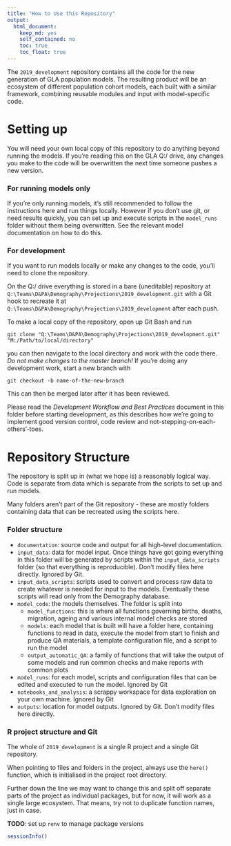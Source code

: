```yaml
---
title: "How to Use this Repository"
output:
  html_document:
    keep_md: yes
    self_contained: no
    toc: true
    toc_float: true
---
```


The `2019_development` repository contains all the code for the new generation of GLA population models. The resulting product will be an ecosystem of different population cohort models, each built with a similar framework, combining reusable modules and input with model-specific code.

# Setting up

You will need your own local copy of this repository to do anything beyond running the models. If you're reading this on the GLA Q:/ drive, any changes you make to the code will be overwritten the next time someone pushes a new version.


### For running models only

If you're only running models, it's still recommended to follow the instructions here and run things locally. However if you don't use git, or need results quickly, you can set up and execute scripts in the `model_runs` folder without them being overwritten. See the relevant model documentation on how to do this.


### For development

If you want to run models locally or make any changes to the code, you'll need to clone the repository.

On the Q:/ drive everything is stored in a bare (uneditable) repository at `Q:\Teams\D&PA\Demography\Projections\2019_development.git` with a Git hook to recreate it at `Q:\Teams\D&PA\Demography\Projections\2019_development` after each push.

To make a local copy of the repository, open up Git Bash and run
```
git clone "Q:\Teams\D&PA\Demography\Projections\2019_development.git" "M:/Path/to/local/directory"
```
you can then navigate to the local directory and work with the code there. *Do not make changes to the master branch!* If you're doing any development work, start a new branch with
```
git checkout -b name-of-the-new-branch
```
This can then be merged later after it has been reviewed.

Please read the *Development Workflow and Best Practices* document in this folder before starting development, as this describes how we're going to implement good version control, code review and not-stepping-on-each-others'-toes.



# Repository Structure

The repository is split up in (what we hope is) a reasonably logical way. Code is separate from data which is separate from the scripts to set up and run models.

Many folders aren't part of the Git repository - these are mostly folders containing data that can be recreated using the scripts here.



### Folder structure

* `documentation`: source code and output for all high-level documentation.
* `input_data`: data for model input. Once things have got going everything in this folder will be generated by scripts within the `input_data_scripts` folder (so that everything is reproducible). Don't modify files here directly. Ignored by Git.
* `input_data_scripts`: scripts used to convert and process raw data to create whatever is needed for input to the models. Eventually these scripts will read only from the Demography database.
* `model_code`: the models themselves. The folder is split into 
    + `model_functions`: this is where all functions governing births, deaths, migration, ageing and various internal model checks are stored
    + `models`: each model that is built will have a folder here, containing functions to read in data, execute the model from start to finish and produce QA materials, a template configuration file, and a script to run the model
    + `output_automatic_QA`: a family of functions that will take the output of some models and run common checks and make reports with common plots
* `model_runs`: for each model, scripts and configuration files that can be edited and executed to run the model. Ignored by Git
* `notebooks_and_analysis`: a scrappy workspace for data exploration on your own machine. Ignored by Git
* `outputs`: location for model outputs. Ignored by Git. Don't modify files here directly.



### R project structure and Git

The whole of `2019_development` is a single R project and a single Git repository.

When pointing to files and folders in the project, always use the `here()` function, which is initialised in the project root directory.

Further down the line we may want to change this and split off separate parts of the project as individual packages, but for now, it will work as a single large ecosystem. That means, try not to duplicate function names, just in case.

**TODO**: set up `renv` to manage package versions






```r
sessionInfo()
```
